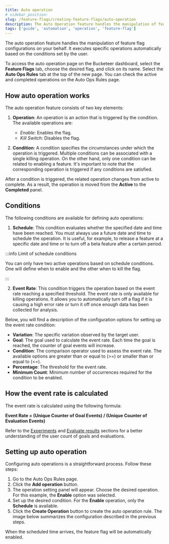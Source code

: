 ```yaml
---
title: Auto operation
# sidebar_position:
slug: /feature-flags/creating-feature-flags/auto-operation
description: The Auto Operation feature handles the manipulation of feature flag configurations on your behalf. It executes specific operations automatically based on the conditions set by the user.
tags: ['guide', 'automation', 'operation', 'feature-flag']
---
```



The auto operation feature handles the manipulation of feature flag configurations on your behalf. It executes specific operations automatically based on the conditions set by the user.

To access the auto operation page on the Bucketeer dashboard, select the **Feature Flags** tab, choose the desired flag, and click on its name. Select the **Auto Ops Rules** tab at the top of the new page. You can check the active and completed operations on the Auto Ops Rules page.

## How auto operation works

The auto operation feature consists of two key elements:

1. **Operation**: An operation is an action that is triggered by the condition. The available operations are:

   - _Enable_: Enables the flag.
   - _Kill Switch_: Disables the flag.

2. **Condition**: A condition specifies the circumstances under which the operation is triggered. Multiple conditions can be associated with a single killing operation. On the other hand, only one condition can be related to enabling a feature. It's important to note that the corresponding operation is triggered if any conditions are satisfied.

After a condition is triggered, the related operation changes from active to complete. As a result, the operation is moved from the **Active** to the **Completed** panel.

## Conditions

The following conditions are available for defining auto operations:

1. **Schedule**: This condition evaluates whether the specified date and time have been reached. You must always use a future date and time to schedule the operation. It is useful, for example, to release a feature at a specific date and time or to turn off a beta feature after a certain period.

<CenteredImg
  imgURL="img/feature-flags/auto-ops-rules/schedule-condition-v2.png"
  alt="Event rate panel"
  wSize="400px"
  borderWidth="1px"
/>

:::info Limit of schedule conditions

You can only have two active operations based on schedule conditions. One will define when to enable and the other when to kill the flag.

:::

2. **Event Rate**: This condition triggers the operation based on the event rate reaching a specified threshold. The event rate is only available for killing operations. It allows you to automatically turn off a flag if it is causing a high error rate or turn it off once enough data has been collected for analysis.

<CenteredImg
  imgURL="img/feature-flags/auto-ops-rules/event-rate-condition-v2.png"
  alt="Event rate panel"
  wSize="400px"
  borderWidth="1px"
/>

Below, you will find a description of the configuration options for setting up the event rate condition:

- **Variation**: The specific variation observed by the target user.
- **Goal**: The goal used to calculate the event rate. Each time the goal is reached, the counter of goal events will increase.
- **Condition**: The comparison operator used to assess the event rate. The available options are greater than or equal to (>=) or smaller than or equal to (<=).
- **Percentage**: The threshold for the event rate.
- **Minimum Count**: Minimum number of occurrences required for the condition to be enabled.

## How the event rate is calculated

The event rate is calculated using the following formula:

**Event Rate = (Unique Counter of Goal Events) / (Unique Counter of Evaluation Events)**

Refer to the [Experiments](/feature-flags/testing-with-flags/experiments) and [Evaluate results](/feature-flags/creating-feature-flags/evaluate-results) sections for a better understanding of the user count of goals and evaluations.

## Setting up auto operation

Configuring auto operations is a straightforward process. Follow these steps:

1. Go to the Auto Ops Rules page.
2. Click the **Add operation** button.
3. The operation setting panel will appear. Choose the desired operation. For this example, the **Enable** option was selected.
4. Set up the desired condition. For the **Enable** operation, only the **Schedule** is available.
5. Click the **Create Operation** button to create the auto operation rule. The image below summarizes the configuration described in the previous steps.

<CenteredImg
  imgURL="img/feature-flags/auto-ops-rules/create-operation.png"
  alt="Event rate panel"
  wSize="400px"
  borderWidth="1px"
/>

When the scheduled time arrives, the feature flag will be automatically enabled.
